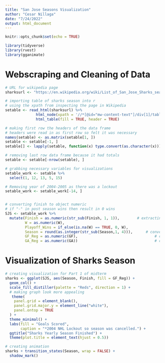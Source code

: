 ```yaml
---
title: "San Jose Seasons Visualization"
author: "Cesar Nillaga"
date: "7/24/2022"
output: html_document
---
```


```r
knitr::opts_chunk$set(echo = TRUE)
```

```r
library(tidyverse)
library(rvest)
library(gganimate)
```


# Webscraping and Cleaning of Data

```r
# URL for wikipedia page
sharksurl <- "https://en.wikipedia.org/wiki/List_of_San_Jose_Sharks_seasons"

# importing table of sharks season into r 
# using the xpath from inspecting the page in Wikipedia
setable <- read_html(sharksurl) %>%
              html_node(xpath = '//*[@id="mw-content-text"]/div[1]/table[3]') %>%
              html_table(fill = TRUE, header = TRUE)

# making first row the headers of the data frame 
# headers were read in as first row so felt it was necessary
names(setable) <- as.matrix(setable[1, ])
setable <- setable[-1, ]
setable[] <- lapply(setable, function(x) type.convert(as.character(x)))

# removing last row data frame because it had totals 
setable <- setable[-nrow(setable), ]

# grabbing necessary variables for visualizations 
setable_work <- setable %>%
  select(1, 12, 13, 5, 15)

# Removing year of 2004-2005 as there was a lockout
setable_work <- setable_work[-14, ]


# converting finish to object numeric
# if "-" in post season wins then result in 0 wins
SJS <- setable_work %>%
  mutate(Finish = as.numeric(str_sub(Finish, 1, 1)),        # extracting first character in string
         W = as.numeric(W),         
         Playoff_Wins = if_else(is.na(W) == TRUE, 0, W),
         Season = round(as.integer(str_sub(Season,1, 4))),      # converting season to integer object
         GF_Reg = as.numeric(GF),                                   # converting goals scored to numeric
         GA_Reg = as.numeric(GA))                                   # converting goals scored against to numeric 
```

# Visualization of Sharks Season


```r
# creating visualization for Part 1 of midterm 
sharks <- ggplot(SJS, aes(Season, Finish, fill = GF_Reg)) +         
  geom_col() +
  scale_fill_distiller(palette = "Reds", direction = 1) +
  # making graph look more appealing 
   theme(
    panel.grid = element_blank(),
    panel.grid.major.y = element_line("white"),
    panel.ontop = TRUE
  ) +
  theme_minimal() + 
  labs(fill = "Goals Scored",
       caption = "*2004 NHL Lockout so season was cancelled.") +
  ggtitle("Sharks Yearly Season Finished") +
  theme(plot.title = element_text(hjust = 0.5))

# creating animation 
sharks + transition_states(Season, wrap = FALSE) +
  shadow_mark()
```

